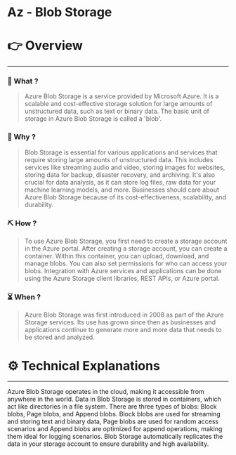 # Az - Blob Storage


# 👉 Overview

---

### 👀 What ?

> Azure Blob Storage is a service provided by Microsoft Azure. It is a scalable and cost-effective storage solution for large amounts of unstructured data, such as text or binary data. The basic unit of storage in Azure Blob Storage is called a 'blob'.
> 

### 🧐 Why ?

> Blob Storage is essential for various applications and services that require storing large amounts of unstructured data. This includes services like streaming audio and video, storing images for websites, storing data for backup, disaster recovery, and archiving. It's also crucial for data analysis, as it can store log files, raw data for your machine learning models, and more. Businesses should care about Azure Blob Storage because of its cost-effectiveness, scalability, and durability.
> 

### ⛏️ How ?

> To use Azure Blob Storage, you first need to create a storage account in the Azure portal. After creating a storage account, you can create a container. Within this container, you can upload, download, and manage blobs. You can also set permissions for who can access your blobs. Integration with Azure services and applications can be done using the Azure Storage client libraries, REST APIs, or Azure portal.
> 

### ⏳ When ?

> Azure Blob Storage was first introduced in 2008 as part of the Azure Storage services. Its use has grown since then as businesses and applications continue to generate more and more data that needs to be stored and analyzed.
> 

# ⚙️ Technical Explanations

---

Azure Blob Storage operates in the cloud, making it accessible from anywhere in the world. Data in Blob Storage is stored in containers, which act like directories in a file system. There are three types of blobs: Block blobs, Page blobs, and Append blobs. Block blobs are used for streaming and storing text and binary data, Page blobs are used for random access scenarios and Append blobs are optimized for append operations, making them ideal for logging scenarios. Blob Storage automatically replicates the data in your storage account to ensure durability and high availability.
